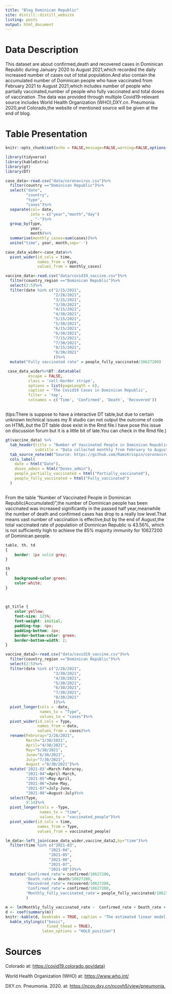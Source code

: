 ```yaml
---
title: "Blog Dominican Republic"
site: distill::distill_website
listing: posts
output: html_document
---
```


# Data Description

This dataset are about confirmed,death and recovered cases in Dominican Republic during January 2020 to August 2021,which recorded the daily increased number of cases out of total population.And also contain the accumulated number of Dominican people who have vaccinated from February 2021 to  August 2021,which includes number of people who partially vaccinated,number of people who fully vaccinated and total doses of vaccination .The data was provided through multiple Covid19-relevant source includes World Health Organization (WHO),DXY.cn. Pneumonia. 2020,and Colorado,the website of mentioned source will be given at the end of blog.

# Table Presentation
```r

knitr::opts_chunk$set(echo = FALSE,message=FALSE,warning=FALSE,options(scipen=200))

library(tidyverse)
library(kableExtra)
library(gt)
library(DT)

```


```r
case_data<-read.csv("data/coronavirus.csv")%>%
  filter(country =="Dominican Republic")%>%
  select("date",
         "country",
         "type",
         "cases")%>%
  separate(col= date,
           into = c("year","month","day")
           , "-")%>%
  group_by(type,
           year,
           month)%>%
  summarise(monthly_cases=sum(cases))%>%
  unite("time", year, month,sep='-')

case_data_wider<-case_data%>%
  pivot_wider(id_cols = time,
              names_from = type,
              values_from = monthly_cases)
```


```r

vaccine_data<-read.csv("data/covid19_vaccine.csv")%>%
  filter(country_region =="Dominican Republic")%>%
  select(2:5)%>%
  filter(date %in% c("2/15/2021",
                     "2/28/2021",
                     "3/15/2021",
                     "3/30/2021",
                     "4/15/2021",
                     "4/30/2021",
                     "5/15/2021",
                     "5/30/2021",
                     "6/15/2021",
                     "6/30/2021",
                     "7/15/2021",
                     "7/30/2021",
                     "8/15/2021",
                     "8/30/2021"
                     ))%>%
  mutate("Fully vaccinated rate" = people_fully_vaccinated/10627200)

```

```r

 case_data_wider%>%DT::datatable(
          escape = FALSE,
          class = 'cell-border stripe',
          options = list(pageLength = 6),
          caption = 'The Covid19 Cases in Dominican Republic',
          filter = 'top',
          colnames = c('Time', 'Confirmed', 'Death', 'Recovered'))



```
 
(tips:There is suppose to have a interactive DT table,but due to certain unknown technical issues my R studio can not output the outcome of code on HTML,but the DT table dose exist in the Rmd file.I have pose this issue on discussion forum but it is a little bit of late.You can check in the Rmd file.)

```r

gt(vaccine_data) %>% 
  tab_header(title = "Number of Vaccinated People in Dominican Republic(Accumulated)",
             subtitle = "Data collected monthly from February to August 2021") %>% 
  tab_source_note(md("Source: https://github.com/RamiKrispin/coronavirus")) %>% 
  cols_label(
    date = html("Date"),
    doses_admin = html("Doses_admin"),
    people_partially_vaccinated = html("Partially_vaccinated"),
    people_fully_vaccinated = html("Fully_vaccinated")
  )



```

From the table "Number of Vaccinated People in Dominican Republic(Accumulated)",the number of Dominican people has been vaccinated was increased significantly in the passed half year,meanwhile the number of death and confirmed cases has drop to a really low level.That means vast number of vaccination is effective,but by the end of August,the total vaccinated rate of population of Dominican Republic is 43.56%, which is not sufficiently high to achieve the 85% majority immunity for 10627200 of Dominican people.

```css

table, th, td
{
    border: 1px solid grey;
}

th
{
    background-color:green;
    color:white;
}

  
  
gt_title {
    color:yellow;
    font-size: 125%;
    font-weight: initial;
    padding-top: 4px;
    padding-bottom: 4px;
    border-bottom-color: green;
    border-bottom-width: 2;
} 
```


```r
vaccine_data2<-read.csv("data/covid19_vaccine.csv")%>%
  filter(country_region =="Dominican Republic")%>%
  select(2:5)%>%
  filter(date %in% c("2/28/2021",
                     "3/30/2021",
                     "4/30/2021",
                     "5/30/2021",
                     "6/30/2021",
                     "7/30/2021",
                     "8/30/2021"
                     ))%>%
  pivot_longer(cols = -date,
               names_to = "Type",
               values_to = "cases")%>%
  pivot_wider(id_cols = Type,
              names_from = date,
              values_from = cases)%>%
  rename(Februray="2/28/2021",
         March="3/30/2021",
         April="4/30/2021",
         May="5/30/2021",
         June="6/30/2021",
         July="7/30/2021",
         August ="8/30/2021")%>%
  mutate('2021-03'=March-Februray,
         "2021-04"=April-March,
         "2021-05"=May-April,
         "2021-06"=June-May,
         "2021-07"=July-June,
         "2021-08"=August-July)%>%
  select(Type,
         9:14)%>%
  pivot_longer(cols = -Type,
               names_to = "time",
               values_to = "vaccinated_people")%>%
  pivot_wider(id_cols = time,
              names_from = Type,
              values_from = vaccinated_people)
```


```r
lm_data<-left_join(case_data_wider,vaccine_data2,by="time")%>%
  filter(time %in% c("2021-03",
                   "2021-04",
                   "2021-05",
                   "2021-06",
                   "2021-07",
                   "2021-08"))%>%
  mutate('Confirmed_rate'= confirmed/10627200,
         'Death_rate'= death/10627200,
         'Recovered_rate'= recovered/10627200,
         'Confirmed_rate'= confirmed/10627200,
         'Monthly_fully_vaccinated_rate'= people_fully_vaccinated/10627200,
         )

m <- lm(Monthly_fully_vaccinated_rate ~  Confirmed_rate + Death_rate + Recovered_rate, data = lm_data)
d <- coef(summary(m))
knitr::kable(d, booktabs = TRUE, caption = 'The estimated linear model for the vaccination rate')%>%
  kable_styling(c("basic",
                  fixed_thead = TRUE),
                latex_options = "HOLD_position")

```

# Sources

Colorado at: <https://covid19.colorado.gov/data)>

World Health Organization (WHO) at: <https://www.who.int/>

DXY.cn. Pneumonia. 2020. at: <https://ncov.dxy.cn/ncovh5/view/pneumonia.>